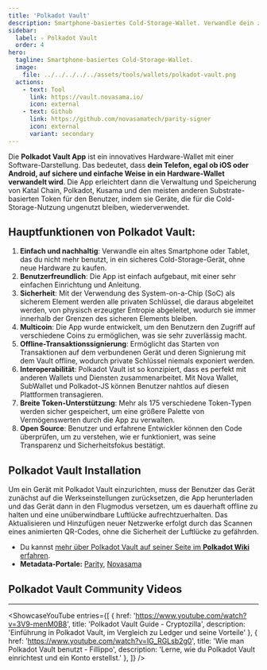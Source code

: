 ```yaml
---
title: 'Polkadot Vault'
description: Smartphone-basiertes Cold-Storage-Wallet. Verwandle dein zusätzliches Telefon, Tablet oder jedes andere iOS- oder Android-Gerät in ein Hardware-Wallet.
sidebar:
  label: ✧ Polkadot Vault
  order: 4
hero:
  tagline: Smartphone-basiertes Cold-Storage-Wallet.
  image: 
    file: ../../../../../assets/tools/wallets/polkadot-vault.png
  actions:
    - text: Tool
      link: https://vault.novasama.io/
      icon: external
    - text: Github
      link: https://github.com/novasamatech/parity-signer
      icon: external
      variant: secondary
---
```



Die **Polkadot Vault App** ist ein innovatives Hardware-Wallet mit einer Software-Darstellung. Das bedeutet, dass **dein Telefon, egal ob iOS oder Android, auf sichere und einfache Weise in ein Hardware-Wallet verwandelt wird**. Die App erleichtert dann die Verwaltung und Speicherung von Katal Chain, Polkadot, Kusama und den meisten anderen Substrate-basierten Token für den Benutzer, indem sie Geräte, die für die Cold-Storage-Nutzung ungenutzt bleiben, wiederverwendet.

## Hauptfunktionen von Polkadot Vault:
1. **Einfach und nachhaltig**: Verwandle ein altes Smartphone oder Tablet, das du nicht mehr benutzt, in ein sicheres Cold-Storage-Gerät, ohne neue Hardware zu kaufen.
2. **Benutzerfreundlich**: Die App ist einfach aufgebaut, mit einer sehr einfachen Einrichtung und Anleitung.
3. **Sicherheit**: Mit der Verwendung des System-on-a-Chip (SoC) als sicherem Element werden alle privaten Schlüssel, die daraus abgeleitet werden, von physisch erzeugter Entropie abgeleitet, wodurch sie immer innerhalb der Grenzen des sicheren Elements bleiben.
4. **Multicoin**: Die App wurde entwickelt, um den Benutzern den Zugriff auf verschiedene Coins zu ermöglichen, was sie sehr zuverlässig macht.
5. **Offline-Transaktionssignierung**: Ermöglicht das Starten von Transaktionen auf dem verbundenen Gerät und deren Signierung mit dem Vault offline, wodurch private Schlüssel niemals exponiert werden.
6. **Interoperabilität**: Polkadot Vault ist so konzipiert, dass es perfekt mit anderen Wallets und Diensten zusammenarbeitet. Mit Nova Wallet, SubWallet und Polkadot-JS können Benutzer nahtlos auf diesen Plattformen transagieren.
7. **Breite Token-Unterstützung**: Mehr als 175 verschiedene Token-Typen werden sicher gespeichert, um eine größere Palette von Vermögenswerten durch die App zu verwalten.
8. **Open Source**: Benutzer und erfahrene Entwickler können den Code überprüfen, um zu verstehen, wie er funktioniert, was seine Transparenz und Sicherheitsfokus bestätigt.

## Polkadot Vault Installation
Um ein Gerät mit Polkadot Vault einzurichten, muss der Benutzer das Gerät zunächst auf die Werkseinstellungen zurücksetzen, die App herunterladen und das Gerät dann in den Flugmodus versetzen, um es dauerhaft offline zu halten und eine unüberwindbare Luftlücke aufrechtzuerhalten. Das Aktualisieren und Hinzufügen neuer Netzwerke erfolgt durch das Scannen eines animierten QR-Codes, ohne die Sicherheit der Luftlücke zu gefährden.
- Du kannst [mehr über Polkadot Vault auf seiner Seite im **Polkadot Wiki** erfahren](https://wiki.polkadot.network/docs/polkadot-vault).
- **Metadata-Portale:** [Parity](https://metadata.parity.io/#/polkadot), [Novasama](https://metadata.novasama.io/#/polkadot)

## Polkadot Vault Community Videos
------------
<ShowcaseYouTube
  entries={[
    {
      href: 'https://www.youtube.com/watch?v=3V9-menM0B8',
      title: 'Polkadot Vault Guide - Cryptozilla',
      description: 'Einführung in Polkadot Vault, im Vergleich zu Ledger und seine Vorteile'
    },
        {
      href: 'https://www.youtube.com/watch?v=IG_RGLsb2g0',
      title: 'Wie man Polkadot Vault benutzt - Fillippo',
      description: 'Lerne, wie du Polkadot Vault einrichtest und ein Konto erstellst.'
    },
  ]} />
